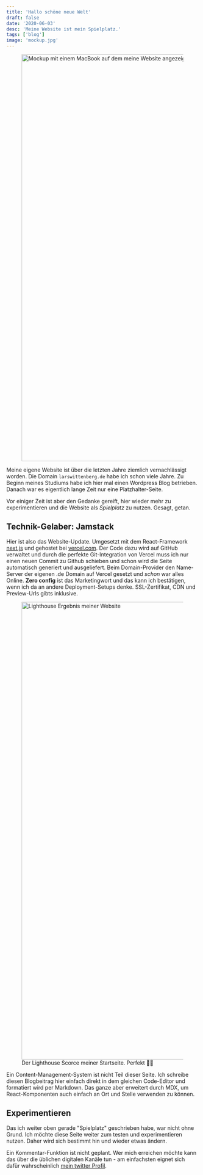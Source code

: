 ```yaml
---
title: 'Hallo schöne neue Welt'
draft: false
date: '2020-06-03'
desc: 'Meine Website ist mein Spielplatz.'
tags: ['blog']
image: 'mockup.jpg'
---
```



<Figure>
	<Image src="/images/blog/hallo-welt/mockup.jpg" alt="Mockup mit einem MacBook auf dem meine Website angezeigt wird" width="1600" height="1067" />
</Figure>

Meine eigene Website ist über die letzten Jahre ziemlich vernachlässigt worden. Die Domain `larswittenberg.de` habe ich schon viele Jahre. Zu Beginn meines Studiums habe ich hier mal einen Wordpress Blog betrieben. Danach war es eigentlich lange Zeit nur eine Platzhalter-Seite.

Vor einiger Zeit ist aber den Gedanke gereift, hier wieder mehr zu experimentieren und die Website als _Spielplatz_ zu nutzen. Gesagt, getan.

## Technik-Gelaber: Jamstack

Hier ist also das Website-Update. Umgesetzt mit dem React-Framework [next.js](https://nextjs.org/) und gehostet bei [vercel.com](https://vercel.com/). Der Code dazu wird auf GitHub verwaltet und durch die perfekte Git-Integration von Vercel muss ich nur einen neuen Commit zu Github schieben und schon wird die Seite automatisch generiert und ausgeliefert. Beim Domain-Provider den Name-Server der eigenen .de Domain auf Vercel gesetzt und _schon_ war alles Online. **Zero config** ist das Marketingwort und das kann ich bestätigen, wenn ich da an andere Deployment-Setups denke. SSL-Zertifikat, CDN und Preview-Urls gibts inklusive.

<Figure centerCaption>
	<Image src="/images/blog/hallo-welt/lighthouse-score.png" alt="Lighthouse Ergebnis meiner Website" width="1637" height="1200" />
	<figcaption>Der Lighthouse Scorce meiner Startseite. Perfekt 👌🏼</figcaption>
</Figure>

Ein Content-Management-System ist nicht Teil dieser Seite. Ich schreibe diesen Blogbeitrag hier einfach direkt in dem gleichen Code-Editor und formatiert wird per Markdown. Das ganze aber erweitert durch MDX, um React-Komponenten auch einfach an Ort und Stelle verwenden zu können.

## Experimentieren

Das ich weiter oben gerade "Spielplatz" geschrieben habe, war nicht ohne Grund. Ich möchte diese Seite weiter zum testen und experimentieren nutzen. Daher wird sich bestimmt hin und wieder etwas ändern.

Ein Kommentar-Funktion ist nicht geplant. Wer mich erreichen möchte kann das über die üblichen digitalen Kanäle tun - am einfachsten eignet sich dafür wahrscheinlich [mein twitter Profil](https://twitter.com/larswittenberg).
